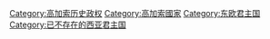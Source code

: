 [[Category:高加索历史政权|Category:高加索历史政权]]
[[Category:高加索國家|Category:高加索國家]]
[[Category:东欧君主国|Category:东欧君主国]]
[[Category:已不存在的西亚君主国|Category:已不存在的西亚君主国]]